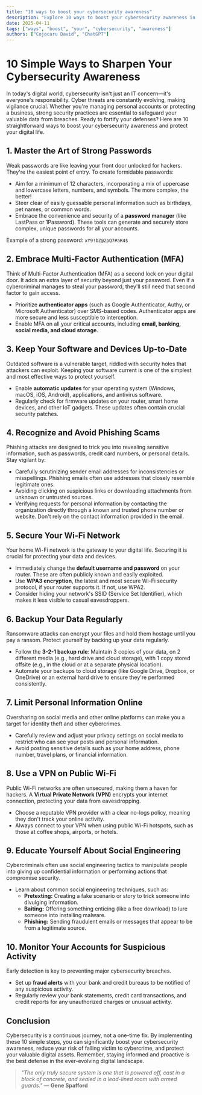 ```yaml
---
title: "10 ways to boost your cybersecurity awareness"
description: "Explore 10 ways to boost your cybersecurity awareness in this detailed guide, offering insights, strategies, and practical tips to enhance your understanding and application of the topic."
date: 2025-04-11
tags: ["ways", "boost", "your", "cybersecurity", "awareness"]
authors: ["Cojocaru David", "ChatGPT"]
---
```


# 10 Simple Ways to Sharpen Your Cybersecurity Awareness

In today's digital world, cybersecurity isn't just an IT concern—it's everyone's responsibility. Cyber threats are constantly evolving, making vigilance crucial. Whether you're managing personal accounts or protecting a business, strong security practices are essential to safeguard your valuable data from breaches. Ready to fortify your defenses? Here are 10 straightforward ways to boost your cybersecurity awareness and protect your digital life.

## 1. Master the Art of Strong Passwords

Weak passwords are like leaving your front door unlocked for hackers. They're the easiest point of entry. To create formidable passwords:

- Aim for a minimum of 12 characters, incorporating a mix of uppercase and lowercase letters, numbers, and symbols. The more complex, the better!
- Steer clear of easily guessable personal information such as birthdays, pet names, or common words.
- Embrace the convenience and security of a **password manager** (like LastPass or 1Password). These tools can generate and securely store complex, unique passwords for all your accounts.

Example of a strong password: `xY9!bZ@2pQ7#aR4$`

## 2. Embrace Multi-Factor Authentication (MFA)

Think of Multi-Factor Authentication (MFA) as a second lock on your digital door. It adds an extra layer of security beyond just your password. Even if a cybercriminal manages to steal your password, they'll still need that second factor to gain access.

- Prioritize **authenticator apps** (such as Google Authenticator, Authy, or Microsoft Authenticator) over SMS-based codes. Authenticator apps are more secure and less susceptible to interception.
- Enable MFA on all your critical accounts, including **email, banking, social media, and cloud storage**.

## 3. Keep Your Software and Devices Up-to-Date

Outdated software is a vulnerable target, riddled with security holes that attackers can exploit. Keeping your software current is one of the simplest and most effective ways to protect yourself.

- Enable **automatic updates** for your operating system (Windows, macOS, iOS, Android), applications, and antivirus software.
- Regularly check for firmware updates on your router, smart home devices, and other IoT gadgets. These updates often contain crucial security patches.

## 4. Recognize and Avoid Phishing Scams

Phishing attacks are designed to trick you into revealing sensitive information, such as passwords, credit card numbers, or personal details. Stay vigilant by:

- Carefully scrutinizing sender email addresses for inconsistencies or misspellings. Phishing emails often use addresses that closely resemble legitimate ones.
- Avoiding clicking on suspicious links or downloading attachments from unknown or untrusted sources.
- Verifying requests for personal information by contacting the organization directly through a known and trusted phone number or website. Don't rely on the contact information provided in the email.

## 5. Secure Your Wi-Fi Network

Your home Wi-Fi network is the gateway to your digital life. Securing it is crucial for protecting your data and devices.

- Immediately change the **default username and password** on your router. These are often publicly known and easily exploited.
- Use **WPA3 encryption**, the latest and most secure Wi-Fi security protocol, if your router supports it. If not, use WPA2.
- Consider hiding your network's SSID (Service Set Identifier), which makes it less visible to casual eavesdroppers.

## 6. Backup Your Data Regularly

Ransomware attacks can encrypt your files and hold them hostage until you pay a ransom. Protect yourself by backing up your data regularly.

- Follow the **3-2-1 backup rule**: Maintain 3 copies of your data, on 2 different media (e.g., hard drive and cloud storage), with 1 copy stored offsite (e.g., in the cloud or at a separate physical location).
- Automate your backups to cloud storage (like Google Drive, Dropbox, or OneDrive) or an external hard drive to ensure they're performed consistently.

## 7. Limit Personal Information Online

Oversharing on social media and other online platforms can make you a target for identity theft and other cybercrimes.

- Carefully review and adjust your privacy settings on social media to restrict who can see your posts and personal information.
- Avoid posting sensitive details such as your home address, phone number, travel plans, or financial information.

## 8. Use a VPN on Public Wi-Fi

Public Wi-Fi networks are often unsecured, making them a haven for hackers. A **Virtual Private Network (VPN)** encrypts your internet connection, protecting your data from eavesdropping.

- Choose a reputable VPN provider with a clear no-logs policy, meaning they don't track your online activity.
- Always connect to your VPN when using public Wi-Fi hotspots, such as those at coffee shops, airports, or hotels.

## 9. Educate Yourself About Social Engineering

Cybercriminals often use social engineering tactics to manipulate people into giving up confidential information or performing actions that compromise security.

- Learn about common social engineering techniques, such as:
  - **Pretexting:** Creating a fake scenario or story to trick someone into divulging information.
  - **Baiting:** Offering something enticing (like a free download) to lure someone into installing malware.
  - **Phishing:** Sending fraudulent emails or messages that appear to be from a legitimate source.

## 10. Monitor Your Accounts for Suspicious Activity

Early detection is key to preventing major cybersecurity breaches.

- Set up **fraud alerts** with your bank and credit bureaus to be notified of any suspicious activity.
- Regularly review your bank statements, credit card transactions, and credit reports for any unauthorized charges or unusual activity.

## Conclusion

Cybersecurity is a continuous journey, not a one-time fix. By implementing these 10 simple steps, you can significantly boost your cybersecurity awareness, reduce your risk of falling victim to cybercrime, and protect your valuable digital assets. Remember, staying informed and proactive is the best defense in the ever-evolving digital landscape.

> _"The only truly secure system is one that is powered off, cast in a block of concrete, and sealed in a lead-lined room with armed guards."_ — **Gene Spafford**
